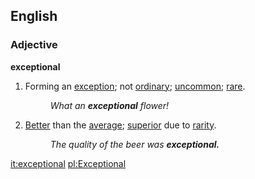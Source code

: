 ==English==

===Adjective===

'''exceptional'''

#Forming an [[exception]]; not [[ordinary]]; [[uncommon]]; [[rare]].
#:''What an '''exceptional''' flower!''
#[[Better]] than the [[average]]; [[superior]] due to [[rarity]].
#:''The quality of the beer was '''exceptional.'''''

[[it:exceptional]]
[[pl:Exceptional]]